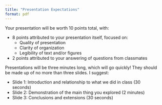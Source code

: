```yaml
---
title: "Presentation Expectations"
format: pdf
---
```


Your presentation will be worth 10 points total, with:

* 8 points attributed to your presentation itself, focused on:
  * Quality of presentation 
  * Clarity of organization
  * Legibility of text and/or figures
* 2 points attributed to your answering of questions from classmates

Presentations will be three minutes long, which will go quickly! They should be made up of no more than three slides. I suggest:

* Slide 1: Introduction and relationship to what we did in class (30 seconds)
* Slide 2: Demonstration of the main thing you explored (2 minutes)
* Slide 3: Conclusions and extensions (30 seconds)



